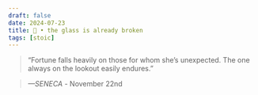 ```yaml
---
draft: false 
date: 2024-07-23
title: 🗿 • the glass is already broken
tags: [stoic]
---
```


>  “Fortune falls heavily on those for whom she’s unexpected. The one always on the lookout easily endures.”

> *—SENECA* - November 22nd